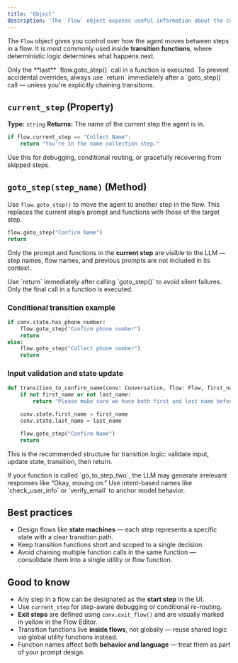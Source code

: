 ```yaml
---
title: 'Object'
description: 'The `Flow` object exposes useful information about the current flow and allows transitioning between steps in the flow.'
---
```


The `Flow` object gives you control over how the agent moves between steps in a flow. It is most commonly used inside **transition functions**, where deterministic logic determines what happens next.

<Warning>
Only the **last** `flow.goto_step()` call in a function is executed. To prevent accidental overrides, always use `return` immediately after a `goto_step()` call — unless you're explicitly chaining transitions.
</Warning>

## `current_step` (Property)

**Type:** `string`
**Returns:** The name of the current step the agent is in.

```python
if flow.current_step == "Collect Name":
    return "You're in the name collection step."
```

Use this for debugging, conditional routing, or gracefully recovering from skipped steps.


## `goto_step(step_name)` (Method)

Use `flow.goto_step()` to move the agent to another step in the flow. This replaces the current step’s prompt and functions with those of the target step.

```python
flow.goto_step("Confirm Name")
return
```

Only the prompt and functions in the **current step** are visible to the LLM — step names, flow names, and previous prompts are not included in its context.

<Note>
Use `return` immediately after calling `goto_step()` to avoid silent failures. Only the final call in a function is executed.
</Note>

### Conditional transition example

```python
if conv.state.has_phone_number:
    flow.goto_step("Confirm phone number")
    return
else:
    flow.goto_step("Collect phone number")
    return
```

### Input validation and state update

```python
def transition_to_confirm_name(conv: Conversation, flow: Flow, first_name: str, last_name: str):
    if not first_name or not last_name:
        return "Please make sure we have both first and last name before continuing."

    conv.state.first_name = first_name
    conv.state.last_name = last_name

    flow.goto_step("Confirm Name")
    return
```

This is the recommended structure for transition logic: validate input, update state, transition, then return.

<Note>
If your function is called `go_to_step_two`, the LLM may generate irrelevant responses like “Okay, moving on.” Use intent-based names like `check_user_info` or `verify_email` to anchor model behavior.
</Note>

## Best practices

- Design flows like **state machines** — each step represents a specific state with a clear transition path.
- Keep transition functions short and scoped to a single decision.
- Avoid chaining multiple function calls in the same function — consolidate them into a single utility or flow function.

## Good to know

- Any step in a flow can be designated as the **start step** in the UI.
- Use `current_step` for step-aware debugging or conditional re-routing.
- **Exit steps** are defined using `conv.exit_flow()` and are visually marked in yellow in the Flow Editor.
- Transition functions live **inside flows**, not globally — reuse shared logic via global utility functions instead.
- Function names affect both **behavior and language** — treat them as part of your prompt design.